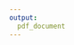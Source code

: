 ```yaml
---
output:
  pdf_document
---
```


\begin{centering}

\vspace{2.5cm}

\Huge

{\bf This is the title of my thesis}

\vspace{1.5cm}

\Large
Pierrick Kinif

\vspace{1.5cm}


\normalsize
A thesis submitted for the Master's Degree in Business Management and Administration, Finance Specialization


\vspace{0.5cm}

\includegraphics[width=0.4\textwidth]{figures/UNamur.png}


\vspace{0.5cm}

\normalsize
Supervised by:\\
\vspace{0.5cm}

Prof. Sophie Béreau\\
Prof. Jean-Yves Gnabo
\vspace{1.5cm}



\vfill
\normalsize

Faculty of Economics, Social Sciences and Business Administration\\
University of Namur, Belgium\\
May 2018



\end{centering}